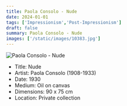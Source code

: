 ```yaml
---
title: Paola Consolo - Nude
date: 2024-01-01
tags: ['Impressionism','Post-Impressionism']
draft: false
summary: Paola Consolo - Nude
images: ['/static/images/10383.jpg']
---
```


![Paola Consolo - Nude](/static/images/10383.jpg)

* Title: Nude
* Artist: Paola Consolo (1908-1933)
* Date: 1930
* Medium: Oil on canvas
* Dimensions: 90 x 75 cm
* Location: Private collection


